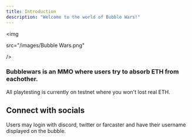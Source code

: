 ```yaml
---
title: Introduction
description: "Welcome to the world of Bubble Wars!"
---
```


<img

src="/images/Bubble Wars.png"

/>

<h3>Bubblewars is an MMO where users try to absorb ETH from eachother.</h3>
All playtesting is currently on testnet where you won't lost real ETH.

## Connect with socials

Users may login with discord, twitter or farcaster and have their username displayed on the bubble.
